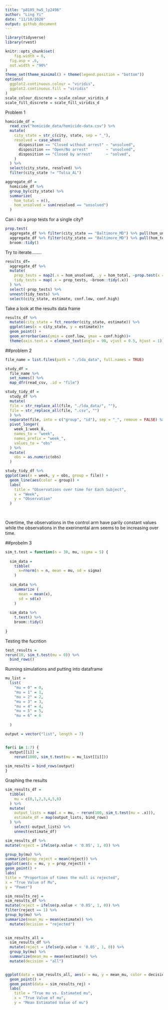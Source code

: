 ```yaml
---
title: "p8105_hw5_ly2496"
author: "Ling Yi"
date: "11/10/2020"
output: github_document
---
```


```r
library(tidyverse)
library(rvest)

knitr::opts_chunk$set(
	fig.width = 6, 
  fig.asp = .6,
  out.width = "90%"
)
theme_set(theme_minimal() + theme(legend.position = "bottom"))
options(
  ggplot2.continuous.colour = "viridis",
  ggplot2.continuous.fill = "viridis"
)
scale_colour_discrete = scale_colour_viridis_d
scale_fill_discrete = scale_fill_viridis_d
```
Problem 1

```r
homicide_df = 
  read_csv("homicide_data/homicide-data.csv") %>% 
  mutate(
    city_state = str_c(city, state, sep = "_"),
    resolved = case_when(
      disposition == "Closed without arrest" ~ "unsolved", 
      disposition == "Open/No arrest"        ~ "unsolved", 
      disposition == "Closed by arrest"      ~ "solved",
    )
  ) %>% 
  select(city_state, resolved) %>% 
  filter(city_state != "Tulsa_AL")
```


```r
aggregate_df = 
  homicide_df %>% 
  group_by(city_state) %>% 
  summarize(
    hom_total = n(),
    hom_unsolved = sum(resolved == "unsolved")
  )
```

Can i do a prop tests for a single city?

```r
prop.test(
  aggregate_df %>% filter(city_state == "Baltimore_MD") %>% pull(hom_unsolved),      
  aggregate_df %>% filter(city_state == "Baltimore_MD") %>% pull(hom_total)) %>%
  broom::tidy()
```

Try to iterate........

```r
results_df=
  aggregate_df %>% 
  mutate(
    prop_tests = map2(.x = hom_unsolved, .y = hom_total, ~prop.test(x = .x, n = .y)),
    tidy_tests = map(.x = prop_tests, ~broom::tidy(.x))
  ) %>% 
  select(-prop_tests) %>% 
  unnest(tidy_tests) %>% 
  select(city_state, estimate, conf.low, conf.high)
```


Take a look at the results data frame

```r
results_df %>% 
  mutate(city_state = fct_reorder(city_state, estimate)) %>% 
  ggplot(aes(x = city_state, y = estimate))+
  geom_point() +
  geom_errorbar(aes(ymin = conf.low, ymax = conf.high))+
  theme(axis.text.x = element_text(angle = 90, vjust = 0.5, hjust = 1))
```

##problem 2


```r

file_name = list.files(path = "./lda_data", full.names = TRUE)

study_df = 
  file_name %>% 
  set_names() %>% 
  map_dfr(read_csv, .id = "file")

study_tidy_df =
  study_df %>% 
  mutate(
  file = str_replace_all(file, "./lda_data/", ""),
  file = str_replace_all(file, ".csv", "")
  ) %>% 
  separate(file, into = c("group", "id"), sep = "_", remove = FALSE) %>% 
  pivot_longer(
    week_1:week_8,
    names_to = "week",
    names_prefix = "week_", 
    values_to = "obs"
  ) %>% 
  mutate(
    obs = as.numeric(obs)
  )

study_tidy_df %>% 
ggplot(aes(x = week, y = obs, group = file)) + 
  geom_line(aes(color = group)) +
  labs(
    title = "Observations over time for Each Subject",
    x = "Week",
    y = "Observation"
  )           
        
  
```
Overtime, the observations in the control arm have parily constant values while the observations in the exerimental arm seems to be increasing over time. 


##probelm 3



```r

sim_t.test = function(n = 30, mu, sigma = 5) {
  
  sim_data = 
    tibble(
      x=rnorm(n = n, mean = mu, sd = sigma)
    )
  
  sim_data %>% 
    summarize (
      mean = mean(x),
      sd = sd(x)
    )
  
  sim_data %>% 
    t.test() %>% 
    broom::tidy()
  
}
```

Testing the fucntion


```r
test_results = 
rerun(10, sim_t.test(mu = 0)) %>% 
  bind_rows()
```


Running simulations and putting into dataframe


```r
mu_list = 
  list(
    "mu = 0" = 0,
    "mu = 1" = 1,
    "mu = 2" = 2,
    "mu = 3" = 3,
    "mu = 4" = 4,
    "mu = 5" = 5,
    "mu = 6" = 6
    
  )

output = vector("list", length = 7)


for(i in 1:7) {
  output[[i]] = 
    rerun(1000, sim_t.test(mu = mu_list[[i]]))
    
sim_results = bind_rows(output)
}
```

Graphing the results

```r
sim_results_df = 
  tibble(
    mu = c(0,1,2,3,4,5,6)
  ) %>% 
  mutate(
    output_lists = map(.x = mu, ~ rerun(100, sim_t.test(mu = .x))),
    estimate_df = map(output_lists, bind_rows)
  ) %>% 
    select(-output_lists) %>% 
    unnest(estimate_df)
```

```r

sim_results_df %>%
mutate(reject = ifelse(p.value < '0.05', 1, 0)) %>%

group_by(mu) %>%
summarize(prop_reject = mean(reject)) %>%
ggplot(aes(x = mu, y = prop_reject)) +
geom_point() +
labs(
title = "Proportion of times the null is rejected",
x = "True Value of Mu",
y = "Power")
```


```r
sim_results_rej = 
sim_results_df %>%
mutate(reject = ifelse(p.value < '0.05', 1, 0)) %>%
filter(reject == 1) %>% 
group_by(mu) %>%
summarize(mean_mu = mean(estimate)) %>%
  mutate(decision = "rejected")
  

sim_results_all = 
  sim_results_df %>% 
  mutate(reject = ifelse(p.value < '0.05', 1, 0)) %>% 
  group_by(mu) %>% 
  summarize(mean_mu = mean(estimate)) %>% 
  mutate(decision = "all")


ggplot(data = sim_results_all, aes(x = mu, y = mean_mu, color = decision)) + 
  geom_point() + 
  geom_point(data = sim_results_rej) +
  labs(
    title = "True mu vs. Estimated mu",
    x = "True Value of mu",
    y = "Mean Estimated Value of mu")

```

